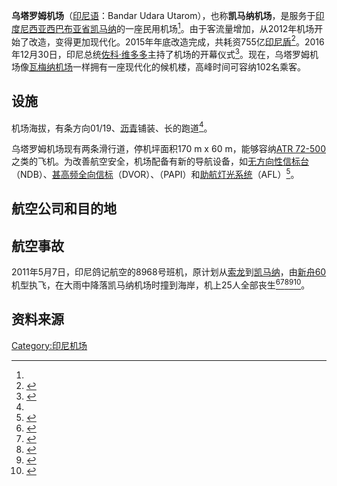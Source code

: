 {{Infobox airport
| name         = 乌塔罗姆机场
| nativename   = {{smaller|Bandar Udara Utarom }}
| image        = 193715 bandarakaimana1.jpg
| image-width  = 270
| caption      = 
| IATA         = KNG
| ICAO         = WASK
| type         = 民用
| owner        = 印度尼西亚政府
| operator     = 印尼交通部
| city-served  = [[西巴布亚省|西巴布亚省]][[凯马纳|凯马纳]]
| location     = <!--if different than above-->
| elevation-f  = 19
| elevation-m  = 6
| pushpin_map         = Indonesia Papua
| pushpin_mapsize     = 200
| pushpin_mark        = Airplane_silhouette.svg
| pushpin_label       = BIK
| pushpin_map_caption = 机场在[[西新几内亚|巴布亚]]的位置
|latd=3|latm=38|lats=25|latNS=S
|longd=133|longm=41|longs=44|longEW=E
| website      = 
| metric-rwy   = y
| r1-number    = 01/19
| r1-length-m  = 2000
| r1-length-f  = 6562
| r1-surface   = [[沥青|沥青]]
| footnotes    = 来源：数字航空飞行信息文件（DAFIF）<ref name="WAD">[http://www.worldaerodata.com/wad.cgi?airport=WASK Airport information for WASK] {{Wayback|url=http://www.worldaerodata.com/wad.cgi?airport=WASK |date=20110806075001 }} from [[DAFIF|DAFIF]] (effective October 2006)</ref><ref name="GCM">{{GCM|KNG|Kaimana, Indonesia (WASK / KNG)|source=DAFIF}}</ref>
}}

'''乌塔罗姆机场'''（[[印尼语|印尼语]]：Bandar Udara Utarom），也称'''凯马纳机场'''，是服务于[[印度尼西亚|印度尼西亚]][[西巴布亚省|西巴布亚省]][[凯马纳|凯马纳]]的一座民用机场<ref name="WAD" />。由于客流量增加，从2012年机场开始了改造，变得更加现代化。2015年年底改造完成，共耗资755亿[[印尼盾|印尼盾]]<ref>{{Cite web |url=http://finance.detik.com/berita-ekonomi-bisnis/d-3108665/kemenhub-bangun-bandara-kaimana-di-papua-barat-ini-penampakannya |title=Kemenhub Bangun Bandara Kaimana di Papua Barat, Ini Penampakannya |accessdate=2017-03-02 |archive-date=2016-10-20 |archive-url=https://web.archive.org/web/20161020181236/http://finance.detik.com/berita-ekonomi-bisnis/d-3108665/kemenhub-bangun-bandara-kaimana-di-papua-barat-ini-penampakannya |dead-url=no }}</ref>。2016年12月30日，印尼总统[[佐科·维多多|佐科·维多多]]主持了机场的开幕仪式<ref>{{Cite web |url=http://www.antaranews.com/berita/537504/presiden-resmikan-terminal-bandara-wamena-dan-kaimana |title=Presiden resmikan terminal Bandara Wamena dan Kaimana |accessdate=2017-03-02 |archive-date=2019-11-06 |archive-url=https://web.archive.org/web/20191106181119/https://www.antaranews.com/berita/537504/presiden-resmikan-terminal-bandara-wamena-dan-kaimana |dead-url=no }}</ref>。现在，乌塔罗姆机场像[[瓦梅纳机场|瓦梅纳机场]]一样拥有一座现代化的候机楼，高峰时间可容纳102名乘客。

==设施==

机场海拔{{convert|19|ft|0}}，有条方向01/19、[[沥青|沥青]]铺装、{{convert|2000|x|30|m|0}}长的跑道<ref name="WAD" />。

乌塔罗姆机场现有两条滑行道，停机坪面积170 m x 60 m，能够容纳[[ATR_72|ATR 72-500]]之类的飞机。为改善航空安全，机场配备有新的导航设备，如[[归航台|无方向性信标台]]（NDB）、[[甚高频全向信标|甚高频全向信标]]（DVOR）、{{le|精密进近航道指示器|Precision approach path indicator|精密进近航道指示器}}（PAPI）和[[进近灯光系统|助航灯光系统]]（AFL）<ref>{{Cite web |url=http://bisnis.liputan6.com/read/2400675/bandara-kaimana-papua-barat-siap-diresmikan-jokowi |title=Bandara Kaimana Papua Barat Siap Diresmikan Jokowi |access-date=2017-03-02 |archive-url=https://web.archive.org/web/20161021001205/http://bisnis.liputan6.com/read/2400675/bandara-kaimana-papua-barat-siap-diresmikan-jokowi |archive-date=2016-10-21 |dead-url=yes }}</ref>。

==航空公司和目的地==

{{airport-dest-list
| [[加鲁达印尼航空|加鲁达印尼航空]] | [[巴蒂穆拉国际机场|安汶]]、[[任代尼机场|马诺夸里]]、[[纳比雷机场|纳比雷]]
| [[风翼航空|风翼航空]] | [[巴蒂穆拉国际机场|安汶]]、[[法克法克托利亚机场|法克法克]]、[[纳比雷机场|纳比雷]]
| [[苏西航空|苏西航空]] | Potowai、[[莫泽什吉朗因国际机场|提米卡]]
}}

==航空事故==

{{main|印尼鸽记航空8968号航班空难}}

2011年5月7日，印尼鸽记航空的8968号班机，原计划从[[多米尼克爱德华·奥索机场|索龙]]到[[凯马纳|凯马纳]]，由[[新舟60|新舟60]]机型执飞，在大雨中降落凯马纳机场时撞到海岸，机上25人全部丧生<ref>{{cite news|title=Merpati Airlines passenger plane crashes in sea off Indonesia's West Papua province|url=http://wireupdate.com/wires/17245/merpati-airlines-passenger-plane-crashes-in-sea-off-indonesias-west-papua-province/|accessdate=May 7, 2011|newspaper=BNO News|date=May 7, 2011|deadurl=yes|archiveurl=https://web.archive.org/web/20110510120530/http://wireupdate.com/wires/17245/merpati-airlines-passenger-plane-crashes-in-sea-off-indonesias-west-papua-province/|archivedate=2011年5月10日}}</ref><ref>{{cite news|title=Update: Indonesia Plane Crash|url=http://www.thejakartaglobe.com/home/breaking-news-indonesia-plane-crash/439690|accessdate=May 7, 2011|newspaper=Jakarta Globe|date=May 7, 2011|deadurl=yes|archiveurl=https://web.archive.org/web/20110509051824/http://www.thejakartaglobe.com/home/breaking-news-indonesia-plane-crash/439690|archivedate=2011年5月9日}}</ref><ref>{{cite news|title=27 killed in plane crash in Indonesia|url=http://news.xinhuanet.com/english2010/world/2011-05/07/c_13863732.htm|accessdate=May 7, 2011|newspaper=Xinhua|date=May 7, 2011|archive-date=2013-11-17|archive-url=https://web.archive.org/web/20131117022318/http://news.xinhuanet.com/english2010/world/2011-05/07/c_13863732.htm|dead-url=no}}</ref><ref>{{cite news|title=Plane carrying 27 crashes in eastern Indonesia|url=http://www.msnbc.msn.com/id/42940928/ns/world_news-asiapacific/|accessdate=May 7, 2011|newspaper=MSNBC|date=May 7, 2011|archive-date=2012-11-05|archive-url=https://web.archive.org/web/20121105064338/http://www.msnbc.msn.com/id/42940928/ns/world_news-asiapacific/|dead-url=no}}</ref><ref>{{cite news|last=Hradecky|first=Simon|title=Crash: Merpati MA60 at Kaimana on May 7th 2011, impacted waters before runway|url=http://avherald.com/h?article=43c2b059&opt=0|accessdate=May 7, 2011|newspaper=Aviation Herald|date=May 25, 2011|archive-date=2018-08-20|archive-url=https://web.archive.org/web/20180820104453/http://avherald.com/h?article=43c2b059&opt=0|dead-url=no}}</ref>。

== 资料来源 ==

<references />

{{印度尼西亚机场|巴布亚}}

[[Category:印尼机场|Category:印尼机场]]